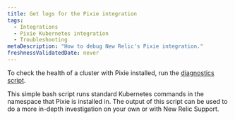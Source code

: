 ```yaml
---
title: Get logs for the Pixie integration
tags:
  - Integrations
  - Pixie Kubernetes integration
  - Troubleshooting
metaDescription: "How to debug New Relic's Pixie integration."
freshnessValidatedDate: never
---
```


To check the health of a cluster with Pixie installed, run the [diagnostics script](https://github.com/newrelic-experimental/k8s-diag-utilities/tree/main/pixie-diag).

This simple bash script runs standard Kubernetes commands in the namespace that Pixie is installed in. The output of this script can be used to do a more in-depth investigation on your own or with New Relic Support.
